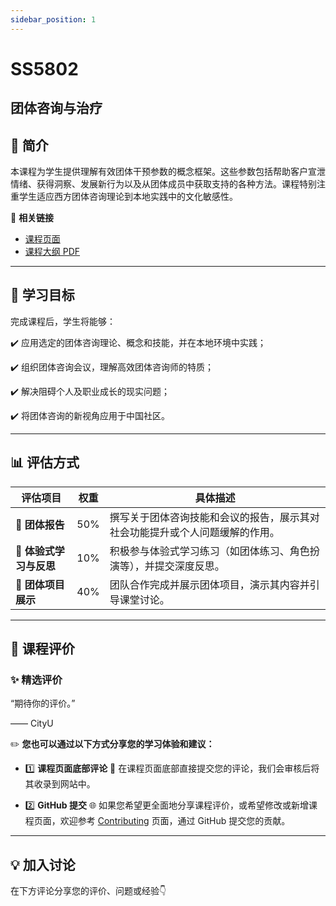 ```yaml
---
sidebar_position: 1
---
```


# SS5802
## 团体咨询与治疗

## **📘 简介**
本课程为学生提供理解有效团体干预参数的概念框架。这些参数包括帮助客户宣泄情绪、获得洞察、发展新行为以及从团体成员中获取支持的各种方法。课程特别注重学生适应西方团体咨询理论到本地实践中的文化敏感性。

🔗 **相关链接**
- [课程页面](https://www.cityu.edu.hk/catalogue/pg/202425/course/SS5802.htm)
- [课程大纲 PDF](https://www.cityu.edu.hk/catalogue/pg/202425/course/SS5802.pdf)

---

## **🎯 学习目标**

完成课程后，学生将能够：

✔️ 应用选定的团体咨询理论、概念和技能，并在本地环境中实践；

✔️ 组织团体咨询会议，理解高效团体咨询师的特质；

✔️ 解决阻碍个人及职业成长的现实问题；

✔️ 将团体咨询的新视角应用于中国社区。

---

## **📊 评估方式**

| **评估项目**             | **权重** | **具体描述**                                                                                       |
|------------------------|---------|---------------------------------------------------------------------------------------------------|
| **📄 团体报告**          | 50%     | 撰写关于团体咨询技能和会议的报告，展示其对社会功能提升或个人问题缓解的作用。                                           |
| **💬 体验式学习与反思**     | 10%     | 积极参与体验式学习练习（如团体练习、角色扮演等），并提交深度反思。                                                  |
| **🎤 团体项目展示**       | 40%     | 团队合作完成并展示团体项目，演示其内容并引导课堂讨论。                                                         |

---

## **💬 课程评价**

### ✨ **精选评价**
<div className={commentStyles.commentBox}>
    <p className={commentStyles.commentText}>
        “期待你的评价。”
    </p>
    <p className={commentStyles.commentAuthor}>—— CityU</p>
</div>

✏️ **您也可以通过以下方式分享您的学习体验和建议：**

- 1️⃣ **课程页面底部评论**
💬 在课程页面底部直接提交您的评论，我们会审核后将其收录到网站中。

- 2️⃣ **GitHub 提交**
🌐 如果您希望更全面地分享课程评价，或希望修改或新增课程页面，欢迎参考 [Contributing](https://penjc.github.io/CityU/contributing) 页面，通过 GitHub 提交您的贡献。

---

## **💡 加入讨论**

在下方评论分享您的评价、问题或经验👇
<Utterances />
